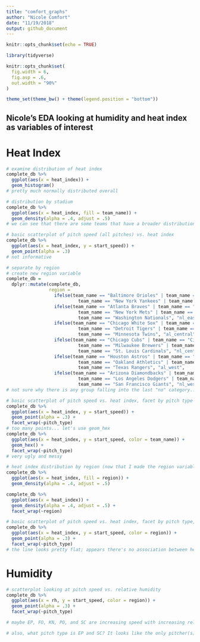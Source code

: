 ```yaml
---
title: "comfort_graphs"
author: "Nicole Comfort"
date: "11/19/2018"
output: github_document
---
```


```r
knitr::opts_chunk$set(echo = TRUE)

library(tidyverse)

knitr::opts_chunk$set(
  fig.width = 6,
  fig.asp = .6,
  out.width = "90%"
)

theme_set(theme_bw() + theme(legend.position = "bottom"))

```

## Nicole's EDA looking at humidity and heat index as variables of interest

# Heat Index

```r

# examine distribution of heat index
complete_db %>% 
  ggplot(aes(x = heat_index)) +
  geom_histogram()
# pretty much normally distributed overall

# distribution by stadium
complete_db %>% 
  ggplot(aes(x = heat_index, fill = team_name)) + 
  geom_density(alpha = .4, adjust = .5)
# we can see that there are some teams that have a broader distribution; places like San Diego the heat index is pretty stable; we can break up by regions in other analyses 

# basic scatterplot of pitch speed (all pitches) vs. heat index
complete_db %>% 
  ggplot(aes(x = heat_index, y = start_speed)) +
  geom_point(alpha = .3)
# not informative

# separate by region
# create new region variable
complete_db =
  dplyr::mutate(complete_db,
                region =
                  ifelse(team_name == "Baltimore Orioles" | team_name == "Boston Red Sox" |
                           team_name == "New York Yankees" | team_name == "Tampa Bay Rays", "al_east",
                  ifelse(team_name == "Atlanta Braves" | team_name == "Miami Marlins" |
                           team_name == "New York Mets" | team_name == "Philadelphia Phillies" |
                           team_name == "Washington Nationals", "nl_east",
                  ifelse(team_name == "Chicago White Sox" | team_name == "Cleveland Indians" |
                           team_name == "Detroit Tigers" | team_name == "Kansas City Royals" |
                           team_name == "Minnesota Twins", "al_central",
                  ifelse(team_name == "Chicago Cubs" | team_name == "Cincinnati Reds" |
                           team_name == "Milwaukee Brewers" | team_name == "Pittsburgh Pirates" |
                           team_name == "St. Louis Cardinals", "nl_central",
                  ifelse(team_name == "Houston Astros" | team_name == "Los Angeles Angels" |
                           team_name == "Oakland Athletics" | team_name == "Seattle Mariners" |
                           team_name == "Texas Rangers", "al_west",
                  ifelse(team_name == "Arizona Diamondbacks" | team_name == "Colorado Rockies" |
                           team_name == "Los Angeles Dodgers" | team_name == "San Diego Padres" |
                           team_name == "San Francisco Giants", "nl_west", "")))))))
# not sure why there is any group falling into the last "no" category...

# basic scatterplot of pitch speed vs. heat index, facet by pitch type
complete_db %>% 
  ggplot(aes(x = heat_index, y = start_speed)) +
  geom_point(alpha = .3) +
  facet_wrap(~pitch_type)
# too many points... let's use geom_hex
complete_db %>% 
  ggplot(aes(x = heat_index, y = start_speed, color = team_name)) +
  geom_hex() +
  facet_wrap(~pitch_type)
# very ugly and messy

# heat index distribution by region (now that I made the region variable)
complete_db %>% 
  ggplot(aes(x = heat_index, fill = region)) + 
  geom_density(alpha = .4, adjust = .5)

complete_db %>% 
  ggplot(aes(x = heat_index)) + 
  geom_density(alpha = .4, adjust = .5) +
  facet_wrap(~region)

# basic scatterplot of pitch speed vs. heat index, facet by pitch type, color by region
complete_db %>% 
  ggplot(aes(x = heat_index, y = start_speed, color = region)) +
  geom_point(alpha = .3) +
  facet_wrap(~pitch_type)
# the line looks pretty flat; appears there's no association between heat index and pitch speed.

```

# Humidity 

```r

# scatterplot looking at pitch speed vs. relative humidity 
complete_db %>% 
  ggplot(aes(x = rh, y = start_speed, color = region)) +
  geom_point(alpha = .3) +
  facet_wrap(~pitch_type)

# maybe EP, FO, KN, PO, and SC are increasing speed with increasing relative humidity? Could change teh scale on the start_speed to better assess

# also, what pitch type is EP and SC? It looks like the only pitcher(s) throwing these belong to the american league central division 
```

